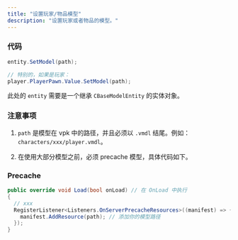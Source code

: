 ```yaml
---
title: "设置玩家/物品模型"
description: "设置玩家或者物品的模型。"
---
```


### 代码

```csharp
entity.SetModel(path);

// 特别的，如果是玩家：
player.PlayerPawn.Value.SetModel(path);
```

此处的 `entity` 需要是一个继承 `CBaseModelEntity` 的实体对象。

### 注意事项

1. `path` 是模型在 vpk 中的路径，并且必须以 `.vmdl` 结尾。例如：`characters/xxx/player.vmdl`。

2. 在使用大部分模型之前，必须 precache 模型，具体代码如下。

### Precache

```csharp
public override void Load(bool onLoad) // 在 OnLoad 中执行
{
  // xxx
  RegisterListener<Listeners.OnServerPrecacheResources>((manifest) => {
    manifest.AddResource(path); // 添加你的模型路径
  });
}
```
